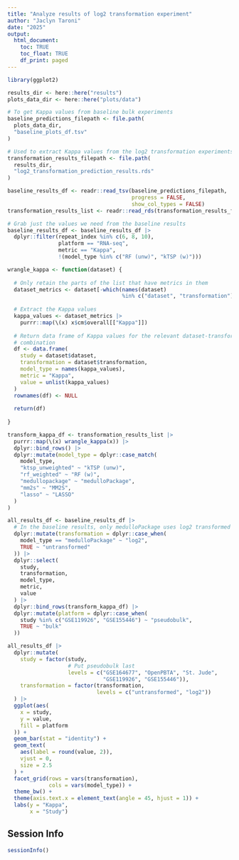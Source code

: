 ```yaml
---
title: "Analyze results of log2 transformation experiment"
author: "Jaclyn Taroni"
date: "2025"
output:
  html_document:
    toc: TRUE
    toc_float: TRUE
    df_print: paged
---
```


```r
library(ggplot2)

results_dir <- here::here("results")
plots_data_dir <- here::here("plots/data")

# To get Kappa values from baseline bulk experiments
baseline_predictions_filepath <- file.path(
  plots_data_dir,
  "baseline_plots_df.tsv"
)

# Used to extract Kappa values from the log2 transformation experiments
transformation_results_filepath <- file.path(
  results_dir,
  "log2_transformation_prediction_results.rds"
)
```

```r
baseline_results_df <- readr::read_tsv(baseline_predictions_filepath,
                                       progress = FALSE,
                                       show_col_types = FALSE)
transformation_results_list <- readr::read_rds(transformation_results_filepath)
```

```r
# Grab just the values we need from the baseline results
baseline_results_df <- baseline_results_df |>
  dplyr::filter(repeat_index %in% c(6, 8, 10),
                platform == "RNA-seq",
                metric == "Kappa",
                !(model_type %in% c("RF (unw)", "kTSP (w)")))
```

```r
wrangle_kappa <- function(dataset) {
  
  # Only retain the parts of the list that have metrics in them
  dataset_metrics <- dataset[-which(names(dataset) 
                                    %in% c("dataset", "transformation"))]
  
  # Extract the Kappa values
  kappa_values <- dataset_metrics |> 
    purrr::map(\(x) x$cm$overall[["Kappa"]])
  
  # Return data frame of Kappa values for the relevant dataset-transformation
  # combination
  df <- data.frame(
    study = dataset$dataset,
    transformation = dataset$transformation,
    model_type = names(kappa_values),
    metric = "Kappa",
    value = unlist(kappa_values)
  )
  rownames(df) <- NULL
  
  return(df)
  
}
```

```r
transform_kappa_df <- transformation_results_list |>
  purrr::map(\(x) wrangle_kappa(x)) |>
  dplyr::bind_rows() |>
  dplyr::mutate(model_type = dplyr::case_match(
    model_type,
    "ktsp_unweighted" ~ "kTSP (unw)",
    "rf_weighted" ~ "RF (w)",
    "medullopackage" ~ "medulloPackage",
    "mm2s" ~ "MM2S",
    "lasso" ~ "LASSO"
  )
)

all_results_df <- baseline_results_df |>
  # In the baseline results, only medulloPackage uses log2 transformed data
  dplyr::mutate(transformation = dplyr::case_when(
    model_type == "medulloPackage" ~ "log2",
    TRUE ~ "untransformed"
  )) |>
  dplyr::select(
    study,
    transformation,
    model_type,
    metric,
    value
  ) |> 
  dplyr::bind_rows(transform_kappa_df) |>
  dplyr::mutate(platform = dplyr::case_when(
    study %in% c("GSE119926", "GSE155446") ~ "pseudobulk",
    TRUE ~ "bulk"
  ))
```


```r
all_results_df |>
  dplyr::mutate(
    study = factor(study,
                   # Put pseudobulk last
                   levels = c("GSE164677", "OpenPBTA", "St. Jude", 
                              "GSE119926", "GSE155446")),
    transformation = factor(transformation,
                            levels = c("untransformed", "log2"))
  ) |>
  ggplot(aes(
    x = study,
    y = value,
    fill = platform
  )) +
  geom_bar(stat = "identity") +
  geom_text(
    aes(label = round(value, 2)), 
    vjust = 0,
    size = 2.5
  ) +
  facet_grid(rows = vars(transformation),
             cols = vars(model_type)) +
  theme_bw() +
  theme(axis.text.x = element_text(angle = 45, hjust = 1)) +
  labs(y = "Kappa",
       x = "Study")
```
## Session Info

```r
sessionInfo()
```

